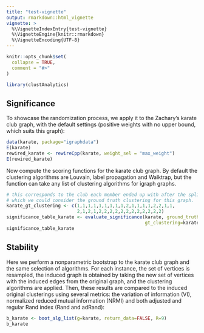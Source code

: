 ```yaml
---
title: "test-vignette"
output: rmarkdown::html_vignette
vignette: >
  %\VignetteIndexEntry{test-vignette}
  %\VignetteEngine{knitr::rmarkdown}
  %\VignetteEncoding{UTF-8}
---
```


```r
knitr::opts_chunk$set(
  collapse = TRUE,
  comment = "#>"
)
```

```r
library(clustAnalytics)
```


## Significance
To showcase the randomization process, we apply it to the Zachary's karate club graph, with the default settings (positive weights with no upper bound, which suits this graph):
```r
data(karate, package="igraphdata")
E(karate)
rewired_karate <- rewireCpp(karate, weight_sel = "max_weight")
E(rewired_karate)
```

Now compute the scoring functions for the karate club graph. By default the clustering algorithms are Louvain, label propagation and Walktrap, but the function can take any list of clustering algorithms for igraph graphs.
```r
# this corresponds to the club each member ended up with after the split, 
# which we could consider the ground truth clustering for this graph.
karate_gt_clustering <- c(1,1,1,1,1,1,1,1,1,2,1,1,1,1,2,2,1,1,
                          2,1,2,1,2,2,2,2,2,2,2,2,2,2,2,2)
significance_table_karate <- evaluate_significance(karate, ground_truth=TRUE, 
                                                   gt_clustering=karate_gt_clustering)
significance_table_karate
```



## Stability
Here we perform a nonparametric bootstrap to the karate club graph and the same selection of algorithms. For each instance, the set of vertices is resampled, the induced graph is obtained by taking the new set of vertices with the induced edges from the original graph, and the clustering algorithms are applied. Then, these results are compared to the induced original clusterings using several metrics: the variation of information (VI), normalized reduced mutual information (NRMI) and both adjusted and regular Rand index (Rand and adRand):
```r
b_karate <- boot_alg_list(g=karate, return_data=FALSE, R=9) 
b_karate
```


